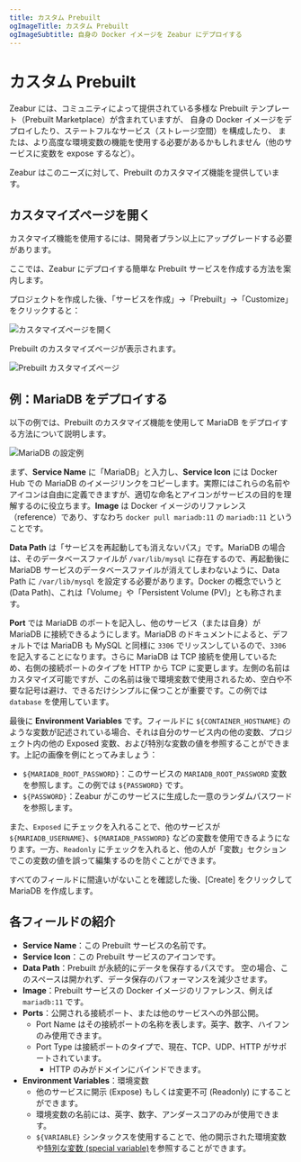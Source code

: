```yaml
---
title: カスタム Prebuilt
ogImageTitle: カスタム Prebuilt
ogImageSubtitle: 自身の Docker イメージを Zeabur にデプロイする
---
```



# カスタム Prebuilt

Zeabur には、コミュニティによって提供されている多様な Prebuilt テンプレート（Prebuilt Marketplace）が含まれていますが、
自身の Docker イメージをデプロイしたり、ステートフルなサービス（ストレージ空間）を構成したり、
または、より高度な環境変数の機能を使用する必要があるかもしれません（他のサービスに変数を expose するなど）。

Zeabur はこのニーズに対して、Prebuilt のカスタマイズ機能を提供しています。

## カスタマイズページを開く

<Callout>
    カスタマイズ機能を使用するには、開発者プラン以上にアップグレードする必要があります。
</Callout>

ここでは、Zeabur にデプロイする簡単な Prebuilt サービスを作成する方法を案内します。

プロジェクトを作成した後、「サービスを作成」→「Prebuilt」→「Customize」をクリックすると：

![カスタマイズページを開く](/deploy/customize-prebuilt/open-customize.png)

Prebuilt のカスタマイズページが表示されます。

![Prebuilt カスタマイズページ](/deploy/customize-prebuilt/prebuilt-config-page.png)

## 例：MariaDB をデプロイする

以下の例では、Prebuilt のカスタマイズ機能を使用して MariaDB をデプロイする方法について説明します。

![MariaDB の設定例](/deploy/customize-prebuilt/mariadb-config-example.png)

まず、**Service Name** に「MariaDB」と入力し、**Service Icon** には Docker Hub での MariaDB のイメージリンクをコピーします。実際にはこれらの名前やアイコンは自由に定義できますが、適切な命名とアイコンがサービスの目的を理解するのに役立ちます。**Image** は Docker イメージのリファレンス（reference）であり、すなわち `docker pull mariadb:11` の `mariadb:11` ということです。

**Data Path** は「サービスを再起動しても消えないパス」です。MariaDB の場合は、そのデータベースファイルが `/var/lib/mysql` に存在するので、再起動後に MariaDB サービスのデータベースファイルが消えてしまわないように、Data Path に `/var/lib/mysql` を設定する必要があります。Docker の概念でいうと(Data Path)、これは「Volume」や「Persistent Volume (PV)」とも称されます。

**Port** では MariaDB のポートを記入し、他のサービス（または自身）が MariaDB に接続できるようにします。MariaDB のドキュメントによると、デフォルトでは MariaDB も MySQL と同様に `3306` でリッスンしているので、`3306` を記入することになります。さらに MariaDB は TCP 接続を使用しているため、右側の接続ポートのタイプを HTTP から TCP に変更します。左側の名前はカスタマイズ可能ですが、この名前は後で環境変数で使用されるため、空白や不要な記号は避け、できるだけシンプルに保つことが重要です。この例では `database` を使用しています。

最後に **Environment Variables** です。フィールドに `${CONTAINER_HOSTNAME}` のような変数が記述されている場合、それは自分のサービス内の他の変数、プロジェクト内の他の Exposed 変数、および特別な変数の値を参照することができます。上記の画像を例にとってみましょう：

- `${MARIADB_ROOT_PASSWORD}`：このサービスの `MARIADB_ROOT_PASSWORD` 変数を参照します。この例では `${PASSWORD}` です。
- `${PASSWORD}`：Zeabur がこのサービスに生成した一意のランダムパスワードを参照します。

また、`Exposed` にチェックを入れることで、他のサービスが `${MARIADB_USERNAME}`、`${MARIADB_PASSWORD}` などの変数を使用できるようになります。一方、`Readonly` にチェックを入れると、他の人が「変数」セクションでこの変数の値を誤って編集するのを防ぐことができます。

すべてのフィールドに間違いがないことを確認した後、[Create] をクリックして MariaDB を作成します。

## 各フィールドの紹介

- **Service Name**：この Prebuilt サービスの名前です。
- **Service Icon**：この Prebuilt サービスのアイコンです。
- **Data Path**：Prebuilt が永続的にデータを保存するパスです。
  空の場合、このスペースは開かれず、データ保存のパフォーマンスを減少させます。
- **Image**：Prebuilt サービスの Docker イメージのリファレンス、例えば `mariadb:11` です。
- **Ports**：公開される接続ポート、または他のサービスへの外部公開。
    - Port Name はその接続ポートの名称を表します。英字、数字、ハイフンのみ使用できます。
    - Port Type は接続ポートのタイプで、現在、TCP、UDP、HTTP がサポートされています。
        - HTTP のみがドメインにバインドできます。
- **Environment Variables**：環境変数
    - 他のサービスに開示 (Expose) もしくは変更不可 (Readonly) にすることができます。
    - 環境変数の名前には、英字、数字、アンダースコアのみが使用できます。
    - `${VARIABLE}` シンタックスを使用することで、他の開示された環境変数や[特別な変数 (special variable)](./special-variables)を参照することができます。